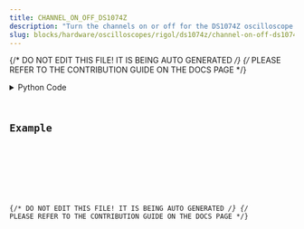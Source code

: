 ```yaml
---
title: CHANNEL_ON_OFF_DS1074Z
description: "Turn the channels on or off for the DS1074Z oscilloscope."
slug: blocks/hardware/oscilloscopes/rigol/ds1074z/channel-on-off-ds1074z
---
```


{/* DO NOT EDIT THIS FILE! IT IS BEING AUTO GENERATED */}
{/* PLEASE REFER TO THE CONTRIBUTION GUIDE ON THE DOCS PAGE */}


<PythonDocsDisplay docstring={docstring} />
<details>
<summary>Python Code</summary>



<Code code={pythonCode} lang="py" wrap theme="dracula" />

[Find this Flojoy Block on GitHub](https://github.com/flojoy-ai/blocks/blob/main/blocks/HARDWARE/OSCILLOSCOPES/RIGOL/DS1074Z/CHANNEL_ON_OFF_DS1074Z/CHANNEL_ON_OFF_DS1074Z.py)

</details>

## Example


<GetHelpWidget />


<AppDisplay app={app} blockName="CHANNEL_ON_OFF_DS1074Z" client:visible />


<Example />

{/* DO NOT EDIT THIS FILE! IT IS BEING AUTO GENERATED */}
{/* PLEASE REFER TO THE CONTRIBUTION GUIDE ON THE DOCS PAGE */}
